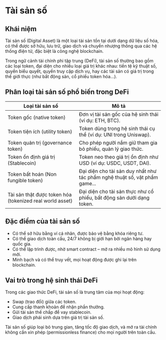 
# Tài sản số

## Khái niệm

Tài sản số (Digital Asset) là một loại tài sản tồn tại dưới dạng dữ liệu số hóa, có thể được sở hữu, lưu trữ, giao dịch và chuyển nhượng thông qua các hệ thống điện tử, đặc biệt là công nghệ blockchain.

Trong ngữ cảnh tài chính phi tập trung (DeFi), tài sản số thường bao gồm các loại token, đại diện cho nhiều loại giá trị khác nhau: tiền tệ kỹ thuật số, quyền biểu quyết, quyền truy cập dịch vụ, hay các tài sản có giá trị trong thế giới thực (như bất động sản, cổ phiếu token hóa...).

## Phân loại tài sản số phổ biến trong DeFi

| Loại tài sản số                                          | Mô tả                                                                      |
| -------------------------------------------------------- | -------------------------------------------------------------------------- |
| Token gốc (native token)                                 | Đơn vị tài sản gốc của hệ sinh thái (ví dụ: ETH, BTC).                     |
| Token tiện ích (utility token)                           | Token dùng trong hệ sinh thái cụ thể (ví dụ: UNI trong Uniswap).           |
| Token quản trị (governance token)                        | Cho phép người nắm giữ tham gia bỏ phiếu, quản lý giao thức.               |
| Token ổn định giá trị (Stablecoin)                       | Token neo theo giá trị ổn định như USD (ví dụ: USDC, USDT, DAI).           |
| Token bất hoán (Non fungible token)                      | Đại diện cho tài sản duy nhất như tác phẩm nghệ thuật số, vật phẩm game... |
| Tài sản thật được token hóa (tokenized real world asset) | Đại diện cho tài sản thực như cổ phiếu, bất động sản dưới dạng token.      |

## Đặc điểm của tài sản số

- Có thể sở hữu bằng ví cá nhân, được bảo vệ bằng khóa riêng tư.
- Có thể giao dịch toàn cầu, 24/7 không bị giới hạn bởi ngân hàng hay quốc gia.
- Có thể lập trình được, nhờ smart contract – mở ra nhiều mô hình sử dụng mới.
- Minh bạch và có thể truy vết, mọi hoạt động được ghi lại trên blockchain.

## Vai trò trong hệ sinh thái DeFi

Trong các giao thức DeFi, tài sản số là trung tâm của mọi hoạt động:

- Swap (trao đổi) giữa các token.
- Cung cấp thanh khoản để nhận phần thưởng.
- Gửi tài sản thế chấp để vay stablecoin.
- Giao dịch phái sinh dựa trên giá trị tài sản số.

Tài sản số giúp loại bỏ trung gian, tăng tốc độ giao dịch, và mở ra tài chính không cần xin phép (permissionless finance) cho mọi người trên toàn cầu.

<PostNav />
